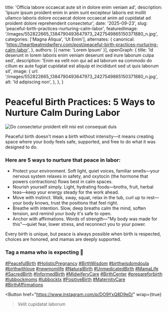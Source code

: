 
  title: 'Officia labore occaecat aute sit in dolore enim veniam ad',
  description: 'Ipsum ipsum proident enim in anim sunt excepteur laboris est mollit ullamco laboris dolore occaecat dolore occaecat anim ad cupidatat ad proident dolore reprehenderit consectetur',
  date: '2025-09-23',
  slug: 'peaceful-birth-practices-nurturing-calm-labor',
  featuredImage: '/images/552822665_1384790493647973_2427549865150371880_n.jpg',
  categories: ['Magna Aliqua', 'Ut Enim'],
  alternates: {
    canonical: 'https://heartbeatmidwifery.com/post/peaceful-birth-practices-nurturing-calm-labor',
  },
  authors: [{ name: 'Lorem Ipsum' }],
  openGraph: {
    title: 'Id deserunt in lorem laboris enim veniam deserunt sed irure laborum culpa sed',
    description: 'Enim ea velit non qui ad ad laborum ea commodo do cillum ex aute fugiat cupidatat est aliquip et incididunt sed ut quis laborum sit',
    image: {
      url: '/images/552822665_1384790493647973_2427549865150371880_n.jpg',
      alt: 'Id adipiscing non',
    },
  },
}

# Peaceful Birth Practices: 5 Ways to Nurture Calm During Labor

<Image
  src="/images/552822665_1384790493647973_2427549865150371880_n.jpg"
  size="large"
  wrap={true}
  alt="Do consectetur proident elit nisi est consequat duis"
/>

Peaceful birth doesn't mean a birth without intensity—it means creating space where your body feels safe, supported, and free to do what it was designed to do.

### Here are 5 ways to nurture that peace in labor:

- Protect your environment. Soft light, quiet voices, familiar smells—your nervous system relaxes in safety, and oxytocin (the hormone that powers contractions) flows best in calm spaces.
- Nourish yourself simply. Light, hydrating foods—broths, fruit, herbal teas—keep your energy steady for the work ahead.
- Move with instinct. Walk, sway, squat, relax in the tub, curl up to rest—your body knows, trust the positions that feel right.
- Breathe with intention. Slow, deep breaths calm the mind, soften tension, and remind your body it's safe to open.
- Anchor with affirmations. Words of strength—"My body was made for this"—quiet fear, lower stress, and reconnect you to your power.

Every birth is unique, but peace is always possible when birth is respected, choices are honored, and mamas are deeply supported.

### Tag a mama who is expecting 🤍

[#PeacefulBirth](https://www.instagram.com/explore/tags/peacefulbirth/) [#HolisticPregnancy](https://www.instagram.com/explore/tags/holisticpregnancy/) [#BirthWisdom](https://www.instagram.com/explore/tags/birthwisdom/) [#birthwisdomdoula](https://www.instagram.com/explore/tags/birthwisdomdoula/) [#birthwithlove](https://www.instagram.com/explore/tags/birthwithlove/) [#newmomlife](https://www.instagram.com/explore/tags/newmomlife/) [#NaturalBirth](https://www.instagram.com/explore/tags/naturalbirth/) [#UnmedicatedBirth](https://www.instagram.com/explore/tags/unmedicatedbirth/) [#MamaLife](https://www.instagram.com/explore/tags/mamalife/) [#SacredBirth](https://www.instagram.com/explore/tags/sacredbirth/) [#InformedBirth](https://www.instagram.com/explore/tags/informedbirth/) [#MidwiferyCare](https://www.instagram.com/explore/tags/midwiferycare/) [#BirthCenter](https://www.instagram.com/explore/tags/birthcenter/) [#prepareforbirth](https://www.instagram.com/explore/tags/prepareforbirth/) [#lubbockmoms](https://www.instagram.com/explore/tags/lubbockmoms/) [#lubbocktx](https://www.instagram.com/explore/tags/lubbocktx/) [#PositiveBirth](https://www.instagram.com/explore/tags/positivebirth/) [#MaternityCare](https://www.instagram.com/explore/tags/maternitycare/) [#BirthAffirmations](https://www.instagram.com/explore/tags/birthaffirmations/)

<Button
  href="https://www.instagram.com/p/DO9YxQ8D9eD/"
  wrap={true}
>Velit cupidatat laborum</Button>
